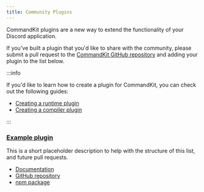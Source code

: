 ```yaml
---
title: Community Plugins
---
```


CommandKit plugins are a new way to extend the functionality of your
Discord application.

If you've built a plugin that you'd like to share with the community,
please submit a pull request to the
[CommandKit GitHub repository](https://github.com/underctrl-io/commandkit)
and adding your plugin to the list below.

:::info

If you'd like to learn how to create a plugin for CommandKit, you can
check out the following guides:

- [Creating a runtime plugin](./07-creating-plugins/01-creating-runtime-plugin.mdx)
- [Creating a compiler plugin](./07-creating-plugins/02-creating-compiler-plugin.mdx)

:::

### [Example plugin](#)

This is a short placeholder description to help with the structure of
this list, and future pull requests.

- [Documentation](#)
- [GitHub repository](#)
- [npm package](#)
